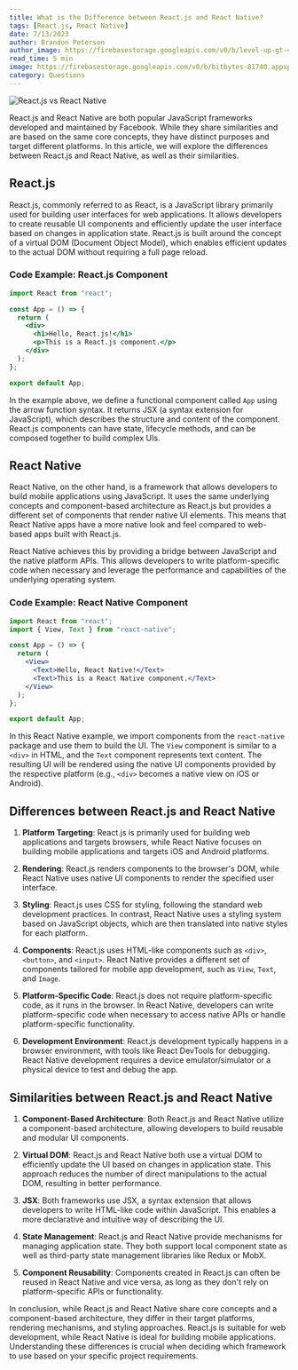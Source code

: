 ```yaml
---
title: What is the Difference between React.js and React Native?
tags: [React.js, React Native]
date: 7/13/2023
author: Brandon Peterson
author_image: https://firebasestorage.googleapis.com/v0/b/level-up-gt-479b6.appspot.com/o/Brandon.webp?alt=media&token=f7cd367f-40c0-4237-87f2-b8ec11dcf411
read_time: 5 min
image: https://firebasestorage.googleapis.com/v0/b/bitbytes-81740.appspot.com/o/React.js%20vs%20React%20Native.png?alt=media&token=4546fa61-0716-4a61-b9c7-6bd5e4be6795
category: Questions
---
```


![React.js vs React Native](https://firebasestorage.googleapis.com/v0/b/bitbytes-81740.appspot.com/o/React.js%20vs%20React%20Native.png?alt=media&token=4546fa61-0716-4a61-b9c7-6bd5e4be6795)

React.js and React Native are both popular JavaScript frameworks developed and maintained by Facebook. While they share similarities and are based on the same core concepts, they have distinct purposes and target different platforms. In this article, we will explore the differences between React.js and React Native, as well as their similarities.

## React.js

React.js, commonly referred to as React, is a JavaScript library primarily used for building user interfaces for web applications. It allows developers to create reusable UI components and efficiently update the user interface based on changes in application state. React.js is built around the concept of a virtual DOM (Document Object Model), which enables efficient updates to the actual DOM without requiring a full page reload.

### Code Example: React.js Component

```jsx
import React from "react";

const App = () => {
  return (
    <div>
      <h1>Hello, React.js!</h1>
      <p>This is a React.js component.</p>
    </div>
  );
};

export default App;
```

In the example above, we define a functional component called `App` using the arrow function syntax. It returns JSX (a syntax extension for JavaScript), which describes the structure and content of the component. React.js components can have state, lifecycle methods, and can be composed together to build complex UIs.

## React Native

React Native, on the other hand, is a framework that allows developers to build mobile applications using JavaScript. It uses the same underlying concepts and component-based architecture as React.js but provides a different set of components that render native UI elements. This means that React Native apps have a more native look and feel compared to web-based apps built with React.js.

React Native achieves this by providing a bridge between JavaScript and the native platform APIs. This allows developers to write platform-specific code when necessary and leverage the performance and capabilities of the underlying operating system.

### Code Example: React Native Component

```jsx
import React from "react";
import { View, Text } from "react-native";

const App = () => {
  return (
    <View>
      <Text>Hello, React Native!</Text>
      <Text>This is a React Native component.</Text>
    </View>
  );
};

export default App;
```

In this React Native example, we import components from the `react-native` package and use them to build the UI. The `View` component is similar to a `<div>` in HTML, and the `Text` component represents text content. The resulting UI will be rendered using the native UI components provided by the respective platform (e.g., `<div>` becomes a native view on iOS or Android).

## Differences between React.js and React Native

1. **Platform Targeting**: React.js is primarily used for building web applications and targets browsers, while React Native focuses on building mobile applications and targets iOS and Android platforms.

2. **Rendering**: React.js renders components to the browser's DOM, while React Native uses native UI components to render the specified user interface.

3. **Styling**: React.js uses CSS for styling, following the standard web development practices. In contrast, React Native uses a styling system based on JavaScript objects, which are then translated into native styles for each platform.

4. **Components**: React.js uses HTML-like components such as `<div>`, `<button>`, and `<input>`. React Native provides a different set of components tailored for mobile app development, such as `View`, `Text`, and `Image`.

5. **Platform-Specific Code**: React.js does not require platform-specific code, as it runs in the browser. In React Native, developers can write platform-specific code when necessary to access native APIs or handle platform-specific functionality.

6. **Development Environment**: React.js development typically happens in a browser environment, with tools like React DevTools for debugging. React Native development requires a device emulator/simulator or a physical device to test and debug the app.

## Similarities between React.js and React Native

1. **Component-Based Architecture**: Both React.js and React Native utilize a component-based architecture, allowing developers to build reusable and modular UI components.

2. **Virtual DOM**: React.js and React Native both use a virtual DOM to efficiently update the UI based on changes in application state. This approach reduces the number of direct manipulations to the actual DOM, resulting in better performance.

3. **JSX**: Both frameworks use JSX, a syntax extension that allows developers to write HTML-like code within JavaScript. This enables a more declarative and intuitive way of describing the UI.

4. **State Management**: React.js and React Native provide mechanisms for managing application state. They both support local component state as well as third-party state management libraries like Redux or MobX.

5. **Component Reusability**: Components created in React.js can often be reused in React Native and vice versa, as long as they don't rely on platform-specific APIs or functionality.

In conclusion, while React.js and React Native share core concepts and a component-based architecture, they differ in their target platforms, rendering mechanisms, and styling approaches. React.js is suitable for web development, while React Native is ideal for building mobile applications. Understanding these differences is crucial when deciding which framework to use based on your specific project requirements.
